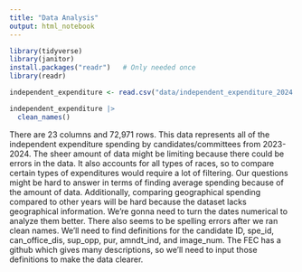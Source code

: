 ```yaml
---
title: "Data Analysis"
output: html_notebook
---
```


```r
library(tidyverse)
library(janitor)
install.packages("readr")   # Only needed once
library(readr)          
```

```r
independent_expenditure <- read.csv("data/independent_expenditure_2024.csv")
```

```r
independent_expenditure |>
  clean_names()
```

There are 23 columns and 72,971 rows. This data represents all of the independent expenditure spending by candidates/committees from 2023-2024. The sheer amount of data might be limiting because there could be errors in the data. It also accounts for all types of races, so to compare certain types of expenditures would require a lot of filtering. Our questions might be hard to answer in terms of finding average spending because of the amount of data. Additionally, comparing geographical spending compared to other years will be hard because the dataset lacks geographical information.
We're gonna need to turn the dates numerical to analyze them better. There also seems to be spelling errors after we ran clean names. We'll need to find definitions for the candidate ID, spe_id, can_office_dis, sup_opp, pur, amndt_ind, and image_num. The FEC has a github which gives many descriptions, so we'll need to input those definitions to make the data clearer.